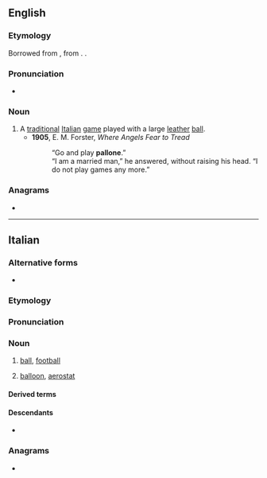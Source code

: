 {{also|Pallone}}
==English==

===Etymology===
Borrowed from {{bor|en|it|pallone||large ball}}, from {{m|it|palla||ball}}. {{doublet|en|balloon}}.

===Pronunciation===
* {{rhymes|en|əʊni|s=3}}

===Noun===
{{en-noun|-}}

# A [[traditional]] [[Italian]] [[game]] played with a large [[leather]] [[ball]].
#* '''1905''', E. M. Forster, ''Where Angels Fear to Tread''
#*: “Go and play '''pallone'''.”<br>“I am a married man,” he answered, without raising his head. “I do not play games any more.”

===Anagrams===
* {{anagrams|en|a=aellnop|pleonal|pœnall}}

----

==Italian==

===Alternative forms===
* {{alter|it|balone|ballone||northern}}

===Etymology===
{{suffix|it|palla|one}}

===Pronunciation===
{{it-pr|pallóne<audio:LL-Q652 (ita)-Happypheasant-pallone.wav>}}

===Noun===
{{it-noun|m}}

# [[ball]], [[football]]
#: {{ux|it|''Utilizziamo un sistema di tracciamento ottico per trovare le coordinate x, y e z di ciascun giocatore, del '''pallone''' e dell'arbitro.''|We use an optical tracking system to work out the x, y and z coordinates for each player, the ball and the referee.}}
# [[balloon]], [[aerostat]]

====Derived terms====
{{der3|it|{{l|it|pallone sonda||weather balloon}}}}

====Descendants====
* {{desctree|bor=1|frm|ballon|q=via northern variants}}

===Anagrams===
* {{anagrams|it|a=aellnop|napello|panello}}